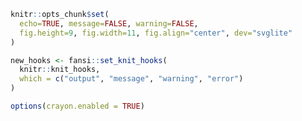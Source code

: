 ```r
knitr::opts_chunk$set(
  echo=TRUE, message=FALSE, warning=FALSE,
  fig.height=9, fig.width=11, fig.align="center", dev="svglite"
)

new_hooks <- fansi::set_knit_hooks(
  knitr::knit_hooks,
  which = c("output", "message", "warning", "error")
)

options(crayon.enabled = TRUE)
```
